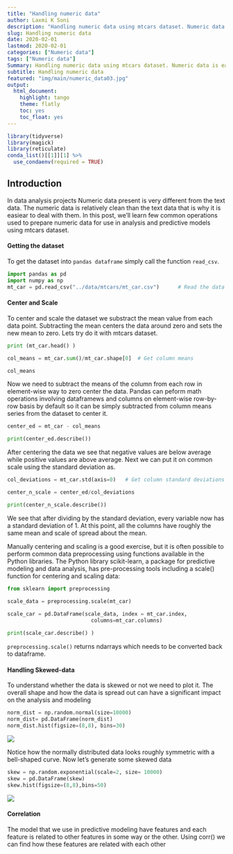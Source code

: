 ```yaml
---
title: "Handling numeric data"
author: Laxmi K Soni 
description: "Handling numeric data using mtcars dataset. Numeric data is easiar to deal with in Data analysis projects"
slug: Handling numeric data
date: 2020-02-01
lastmod: 2020-02-01
categories: ["Numeric data"]
tags: ["Numeric data"]
Summary: Handling numeric data using mtcars dataset. Numeric data is easiar to deal with in Data analysis projects
subtitle: Handling numeric data
featured: "img/main/numeric_data03.jpg"
output:
  html_document:
    highlight: tango
    theme: flatly
    toc: yes
    toc_float: yes
---
```




```r
library(tidyverse)
library(magick)
library(reticulate)
conda_list()[[1]][1] %>% 
  use_condaenv(required = TRUE)

```

## Introduction

In data analysis projects Numeric data present is very different from the text data. The numeric data is relatively clean than the text data that is why it is easiear to deal with them. In this post, we'll learn few common operations used to prepare numeric data for use in analysis and predictive models using mtcars dataset.


#### Getting the dataset

To get the dataset into `pandas dataframe` simply call the function `read_csv`.

```python
import pandas as pd
import numpy as np
mt_car = pd.read_csv("../data/mtcars/mt_car.csv")      # Read the data
```

#### Center and Scale

To center and scale the dataset we substract the mean value from each data point. Subtracting the mean centers the data around zero and sets the new mean to zero. Lets try do it with mtcars dataset.

```python

print (mt_car.head() )

col_means = mt_car.sum()/mt_car.shape[0]  # Get column means

col_means
```


Now we need to subtract the means of the column from each row in element-wise way to zero center the data. Pandas can peform math operations involving dataframews and columns on element-wise row-by-row basis by default so it can be simply subtracted from column means series from the dataset to center it.


```python

center_ed = mt_car - col_means

print(center_ed.describe())

```

After centering the data we see that negative values are below average while positive values are above average. Next we can put it on common scale using the standard deviation as.

```python

col_deviations = mt_car.std(axis=0)   # Get column standard deviations

center_n_scale = center_ed/col_deviations 

print(center_n_scale.describe())
```


We see that after dividing by the standard deviation, every variable now has a standard deviation of 1. At this point, all the columns have roughly the same mean and scale of spread about the mean.

Manually centering and scaling is a good exercise, but it is often possible to perform common data preprocessing using functions available in the Python libraries. The Python library scikit-learn, a package for predictive modeling and data analysis, has pre-processing tools including a scale() function for centering and scaling data:

```python

from sklearn import preprocessing

scale_data = preprocessing.scale(mt_car)  
 
scale_car = pd.DataFrame(scale_data, index = mt_car.index,
                           columns=mt_car.columns)

print(scale_car.describe() )
```

`preprocessing.scale()` returns ndarrays which needs to be converted back to dataframe.

#### Handling Skewed-data
To understand whether the data is skewed or not we need to plot it. The overall shape and how the data is spread out can have a significant impact on the analysis and modeling


```python

norm_dist = np.random.normal(size=10000) 
norm_dist= pd.DataFrame(norm_dist)
norm_dist.hist(figsize=(8,8), bins=30)

```

![](/img/main/normdist.png)

Notice how the normally distributed data looks roughly symmetric with a bell-shaped curve. Now let's generate some skewed data

```python

skew = np.random.exponential(scale=2, size= 10000) 
skew = pd.DataFrame(skew)
skew.hist(figsize=(8,8),bins=50)

```

![](/img/main/skewedist.png)

#### Correlation

The model that we use in predictive modeling have features and each feature is related to other features in some way or the other. Using corr() we can find how these features are related with each other
